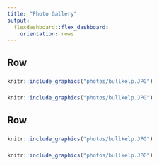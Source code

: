 ```yaml
---
title: "Photo Gallery"
output: 
  flexdashboard::flex_dashboard:
    orientation: rows
---
```

    
Row
-------------------------------------
    
###

```r
knitr::include_graphics("photos/bullkelp.JPG")
```


###
    

```r
knitr::include_graphics("photos/bullkelp.JPG")
```


Row
-------------------------------------
    
### 
    

```r
knitr::include_graphics("photos/bullkelp.JPG")
```


###


```r
knitr::include_graphics("photos/bullkelp.JPG")
```

